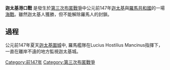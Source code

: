 {{unreferenced|time=2013-04-07T00:50:20+00:00}}
{{Infobox military conflict
|conflict=迦太基港口戰
|partof=[[第三次布匿戰爭|第三次布匿戰爭]]
|image=[[File:Corbita_BM_GR1850.3-4.32.jpg|300px]]
|caption=約公元前200年迦太基戰艦
|date=公元前147年
|place=[[突尼斯灣|突尼斯灣]], [[突尼斯|突尼斯]]
|result=迦太基人獲勝
|combatant1= [[File:Spqrstone.jpg|25px]]  [[羅馬共和國|羅馬共和國]]
|combatant2=[[File:Carthage_standard.svg|12px]] [[迦太基共和國|迦太基共和國]]
|commander1= [[File:Spqrstone.jpg|25px]]  [[小西庇阿|小西庇阿]]<br />[[File:Spqrstone.jpg|25px]]  [[Lucius_Hostilius_Mancinus_(consul_145_BC)|Lucius Hostilius Mancinus]]
|commander2=[[File:Carthage_standard.svg|12px]] [[哈斯德鲁巴_(马西尼萨外孙)|哈斯德鲁巴]]
|strength1=不詳
|strength2=50 艘艦
|casualties1=不詳
|casualties2=不詳
}}
{{Campaignbox 第三次布匿戰爭}}

'''迦太基港口戰''' 是發生於[[第三次布匿戰爭|第三次布匿戰爭]]中公元前147年[[迦太基|迦太基]]與[[羅馬共和國|羅馬共和國]]的一場[[海戰|海戰]]。雖然迦太基人獲勝，但不能解除羅馬人的封鎖。
==過程==
公元前147年夏天[[迦太基圍城戰|迦太基圍城]]中, 羅馬艦隊在Lucius Hostilius Mancinus指揮下，一直在離岸不遠的地方監視迦太基城。


{{布匿战争}}

[[Category:前147年|Category:前147年]]
[[Category:第三次布匿戰爭|Category:第三次布匿戰爭]]